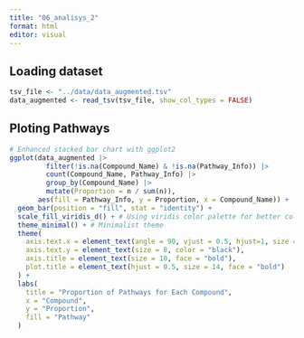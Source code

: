 ```yaml
---
title: "06_analisys_2"
format: html
editor: visual
---
```


## Loading dataset

```r
tsv_file <- "../data/data_augmented.tsv"
data_augmented <- read_tsv(tsv_file, show_col_types = FALSE)
```

## Ploting Pathways

```r
# Enhanced stacked bar chart with ggplot2
ggplot(data_augmented |> 
         filter(!is.na(Compound_Name) & !is.na(Pathway_Info)) |> 
         count(Compound_Name, Pathway_Info) |> 
         group_by(Compound_Name) |> 
         mutate(Proportion = n / sum(n)), 
       aes(fill = Pathway_Info, y = Proportion, x = Compound_Name)) +
  geom_bar(position = "fill", stat = "identity") +
  scale_fill_viridis_d() + # Using viridis color palette for better color distinction
  theme_minimal() + # Minimalist theme
  theme(
    axis.text.x = element_text(angle = 90, vjust = 0.5, hjust=1, size = 8, color = "black"),
    axis.text.y = element_text(size = 8, color = "black"),
    axis.title = element_text(size = 10, face = "bold"),
    plot.title = element_text(hjust = 0.5, size = 14, face = "bold")
  ) +
  labs(
    title = "Proportion of Pathways for Each Compound",
    x = "Compound",
    y = "Proportion",
    fill = "Pathway"
  )
```
